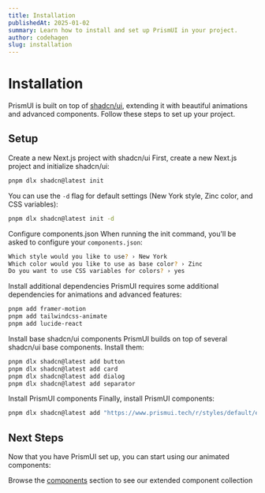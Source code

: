 ```yaml
---
title: Installation
publishedAt: 2025-01-02
summary: Learn how to install and set up PrismUI in your project.
author: codehagen
slug: installation
---
```


# Installation

PrismUI is built on top of [shadcn/ui](https://ui.shadcn.com), extending it with beautiful animations and advanced components. Follow these steps to set up your project.

## Setup

<Steps>
  <Step>Create a new Next.js project with shadcn/ui</Step>
  First, create a new Next.js project and initialize shadcn/ui:

  ```bash
  pnpm dlx shadcn@latest init
  ```

  You can use the `-d` flag for default settings (New York style, Zinc color, and CSS variables):

  ```bash
  pnpm dlx shadcn@latest init -d
  ```

  <Step>Configure components.json</Step>
  When running the init command, you'll be asked to configure your `components.json`:

  ```bash
  Which style would you like to use? › New York
  Which color would you like to use as base color? › Zinc
  Do you want to use CSS variables for colors? › yes
  ```

  <Step>Install additional dependencies</Step>
  PrismUI requires some additional dependencies for animations and advanced features:

  ```bash
  pnpm add framer-motion
  pnpm add tailwindcss-animate
  pnpm add lucide-react
  ```

  <Step>Install base shadcn/ui components</Step>
  PrismUI builds on top of several shadcn/ui base components. Install them:

  ```bash
  pnpm dlx shadcn@latest add button
  pnpm dlx shadcn@latest add card
  pnpm dlx shadcn@latest add dialog
  pnpm dlx shadcn@latest add separator
  ```

  <Step>Install PrismUI components</Step>
  Finally, install PrismUI components:

  ```bash
  pnpm dlx shadcn@latest add "https://www.prismui.tech/r/styles/default/expandable-card.json"
  ```

</Steps>

## Next Steps

Now that you have PrismUI set up, you can start using our animated components:

Browse the [components](/docs/components/expandable-card) section to see our extended component collection
